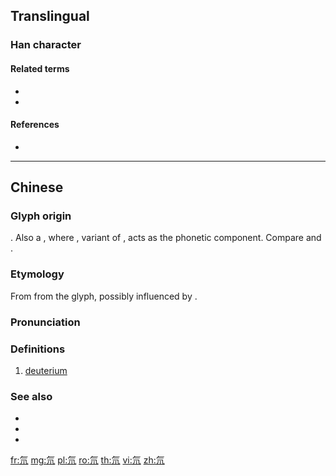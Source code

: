 ==Translingual==

===Han character===
{{Han char|rn=84|rad=气|as=02|sn=6|four=80217|canj=ONLL|ids=⿸气⿰丿丨}}

====Related terms====
* {{l|mul|氕}}
* {{l|mul|氚}}

====References====
* {{Han ref|kx=0599.041|dkj=17046|hdz=32010.030|uh=6C18|ud=27672|bh=C9F7|bd=51703}}

----

==Chinese==
{{zh-forms}}

===Glyph origin===
{{Han compound|气|t1=gas|⿰丿丨|t2=two|ls=ic}}. Also a {{liushu|psc|nocap=y}}, where {{lang|zh|⿰丿丨}}, variant of {{zh-l|刀}}, acts as the phonetic component. Compare {{zh-l|*氕|protium}} and {{zh-l|*氚|tritium}}.

===Etymology===
From {{zh-l|刀}} from the glyph, possibly influenced by {{cog|NL.|deuterium}}.

===Pronunciation===
{{zh-pron
|m=dāo
|c=dou1
|h=pfs=
|md=
|mn=
|w=
|cat=n
}}

===Definitions===
{{zh-hanzi}}

# [[deuterium]]

===See also===
* {{zh-l|氕|protium}}
* {{zh-l|氚|tritium}}
* {{zh-l|氫|hydrogen}}

[[fr:氘]]
[[mg:氘]]
[[pl:氘]]
[[ro:氘]]
[[th:氘]]
[[vi:氘]]
[[zh:氘]]